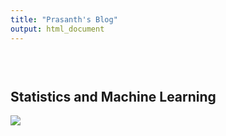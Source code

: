 ```yaml
---
title: "Prasanth's Blog"
output: html_document
---
```


<style type="text/css">
.title {
  display: none;
}s

#getting-started img {
  margin-right: 10px;
}

</style>

<div class="row" style="padding-top: 30px;">
<div class="col-sm-6">

# **Statistics and Machine Learning**

<TBD>


</div>
<div class="col-sm-6">

<a href = "https://crumplab.github.io">
![](images/logo.png)
</a>
</div>
